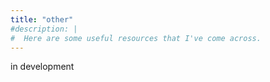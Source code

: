 ```yaml
---
title: "other"
#description: |
#  Here are some useful resources that I've come across.
---
```

in development


